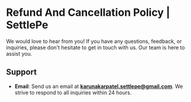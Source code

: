

# Refund And Cancellation Policy | SettlePe

We would love to hear from you! If you have any questions, feedback, or inquiries, please don't hesitate to get in touch with us. Our team is here to assist you.

## Support

- **Email**: Send us an email at **karunakarpatel.settlepe@gmail.com**. We strive to respond to all inquiries within 24 hours.
